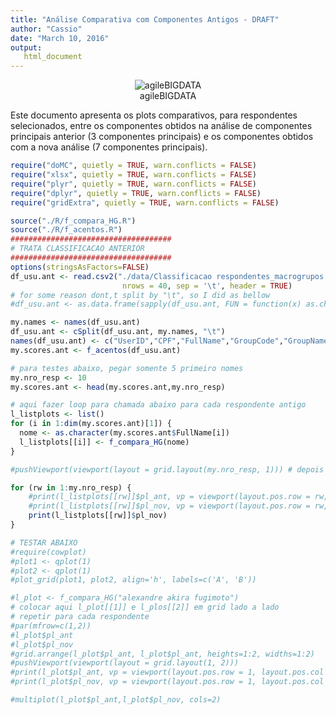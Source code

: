 ```yaml
---
title: "Análise Comparativa com Componentes Antigos - DRAFT"
author: "Cassio"
date: "March 10, 2016"
output: 
   html_document
---
```


<center>![agileBIGDATA](./logoAgileBD.png)</center>

Este documento apresenta os plots comparativos, para respondentes selecionados, entre os componentes obtidos na análise de componentes principais anterior (3 componentes principais) e os componentes obtidos com a nova análise (7 componentes principais).

```r
require("doMC", quietly = TRUE, warn.conflicts = FALSE)
require("xlsx", quietly = TRUE, warn.conflicts = FALSE)
require("plyr", quietly = TRUE, warn.conflicts = FALSE)
require("dplyr", quietly = TRUE, warn.conflicts = FALSE)
require("gridExtra", quietly = TRUE, warn.conflicts = FALSE)

source("./R/f_compara_HG.R") 
source("./R/f_acentos.R") 
####################################
# TRATA CLASSIFICACAO ANTERIOR
####################################
options(stringsAsFactors=FALSE)
df_usu.ant <- read.csv2("./data/Classificacao respondentes_macrogrupos HG-V2.csv", encoding = "UTF-8", 
                         nrows = 40, sep = '\t', header = TRUE)
# for some reason dont,t split by "\t", so I did as bellow
#df_usu.ant <- as.data.frame(sapply(df_usu.ant, FUN = function(x) as.character(gsub("\t", ";", x))))

my.names <- names(df_usu.ant)
df_usu.ant <- cSplit(df_usu.ant, my.names, "\t")
names(df_usu.ant) <- c("UserID","CPF","FullName","GroupCode","GroupName","Gender","Age","CP1","CP2","CP3")
my.scores.ant <- f_acentos(df_usu.ant)

# para testes abaixo, pegar somente 5 primeiro nomes
my.nro_resp <- 10
my.scores.ant <- head(my.scores.ant,my.nro_resp)

# aqui fazer loop para chamada abaixo para cada respondente antigo
l_listplots <- list()
for (i in 1:dim(my.scores.ant)[1]) {
  nome <- as.character(my.scores.ant$FullName[i])
  l_listplots[[i]] <- f_compara_HG(nome)
}

#pushViewport(viewport(layout = grid.layout(my.nro_resp, 1))) # depois mudar para todos os plots

for (rw in 1:my.nro_resp) {
    #print(l_listplots[[rw]]$pl_ant, vp = viewport(layout.pos.row = rw, layout.pos.col = 1))
    #print(l_listplots[[rw]]$pl_nov, vp = viewport(layout.pos.row = rw, layout.pos.col = 1))
    print(l_listplots[[rw]]$pl_nov)
}

# TESTAR ABAIXO
#require(cowplot)
#plot1 <- qplot(1)
#plot2 <- qplot(1)
#plot_grid(plot1, plot2, align='h', labels=c('A', 'B'))

#l_plot <- f_compara_HG("alexandre akira fugimoto")
# colocar aqui l_plot[[1]] e l_plos[[2]] em grid lado a lado
# repetir para cada respondente
#par(mfrow=c(1,2))
#l_plot$pl_ant 
#l_plot$pl_nov
#grid.arrange(l_plot$pl_ant, l_plot$pl_ant, heights=1:2, widths=1:2)
#pushViewport(viewport(layout = grid.layout(1, 2)))
#print(l_plot$pl_ant, vp = viewport(layout.pos.row = 1, layout.pos.col = 1, width=0.4, height=0.4))
#print(l_plot$pl_nov, vp = viewport(layout.pos.row = 1, layout.pos.col = 2, width=0.4, height=0.4))

#multiplot(l_plot$pl_ant,l_plot$pl_nov, cols=2)
```

